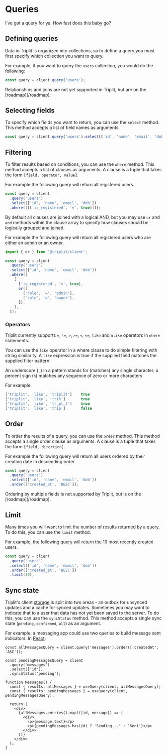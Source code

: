 
# Queries

I've got a query for ya. How fast does this baby go?

## Defining queries

Data in Triplit is organized into collections, so to define a query you must first specify which collection you want to query.

For example, if you want to query the `users` collection, you would do the following:

```typescript
const query = client.query('users');
```

<Callout emoji="⚠️">
  Relationships and joins are not yet supported in Triplit, but are on the
  [roadmap](/roadmap).
</Callout>

## Selecting fields

To specify which fields you want to return, you can use the `select` method. This method accepts a list of field names as arguments.

```typescript
const query = client.query('users').select(['id', 'name', 'email', 'dob']);
```

## Filtering

To filter results based on conditions, you can use the `where` method. This method accepts a list of clauses as arguments. A clause is a tuple that takes the form `[field, operator, value]`.

For example the following query will return all registered users.

```typescript
const query = client
  .query('users')
  .select(['id', 'name', 'email', 'dob'])
  .where([[['is_registered', '=', true]]]);
```

By default all clauses are joined with a logical AND, but you may use `or` and `and` methods within the clause array to specify how clauses should be logically grouped and joined.

For example the following query will return all registered users who are either an admin or an owner.

```typescript
import { or } from '@triplit/client';

const query = client
  .query('users')
  .select(['id', 'name', 'email', 'dob'])
  .where([
    [
      ['is_registered', '=', true],
      or([
        ['role', '=', 'admin'],
        ['role', '=', 'owner'],
      ]),
    ],
  ]);
```

### Operators

Triplit currently supports `=`, `!=`, `>`, `>=`, `<`, `<=`, `like` and `nlike` operators in `where` statements.

You can use the `like` operator in a where clause to do simple filtering with string similarity. A `like` expression is true if the supplied field matches the supplied filter pattern.

An underscore (`_`) in a pattern stands for (matches) any single character; a percent sign (`%`) matches any sequence of zero or more characters.

For example:

```typescript
['triplit', 'like', 'triplit']    true
['triplit', 'like', 'tri%']       true
['triplit', 'like', 'tr_pl_t']    true
['triplit', 'like', 'trip']       false
```

## Order

To order the results of a query, you can use the `order` method. This method accepts a single order clause as arguments. A clause is a tuple that takes the form `[field, direction]`.

For example the following query will return all users ordered by their creation date in descending order.

```typescript
const query = client
  .query('users')
  .select(['id', 'name', 'email', 'dob'])
  .order(['created_at', 'DESC']);
```

<Callout emoji="⚠️">
  Ordering by multiple fields is not supported by Triplit, but is on the
  [roadmap](/roadmap).
</Callout>

## Limit

Many times you will want to limit the number of results returned by a query. To do this, you can use the `limit` method.

For example, the following query will return the 10 most recently created users.

```typescript
const query = client
  .query('users')
  .select(['id', 'name', 'email', 'dob'])
  .order(['created_at', 'DESC'])
  .limit(10);
```

## Sync state

Triplit's client [storage](/docs/storage) is split into two areas - an outbox for unsynced updates and a cache for synced updates. Sometimes you may want to indicate that to a user that data has not yet been saved to the server. To do this, you can use the `syncStatus` method. This method accepts a single sync state (`pending`, `confirmed`, `all`) as an argument.

For example, a messaging app could use two queries to build message sent indicators. In [React](/docs/getting-started#react):

```tsx
const allMessagesQuery = client.query('messages').order(['createdAt', 'ASC']);

const pendingMessagesQuery = client
  .query('messages')
  .select(['id'])
  .syncStatus('pending');

function Messages() {
  const { results: allMessages } = useQuery(client, allMessagesQuery);
  const { results: pendingMessages } = useQuery(client, pendingMessagesQuery);

  return (
    <div>
      {allMessages.entries().map(([id, message]) => (
        <div>
          <p>{message.text}</p>
          <p>{pendingMessages.has(id) ? 'Sending...' : 'Sent'}</p>
        </div>
      ))}
    </div>
  );
}
```
